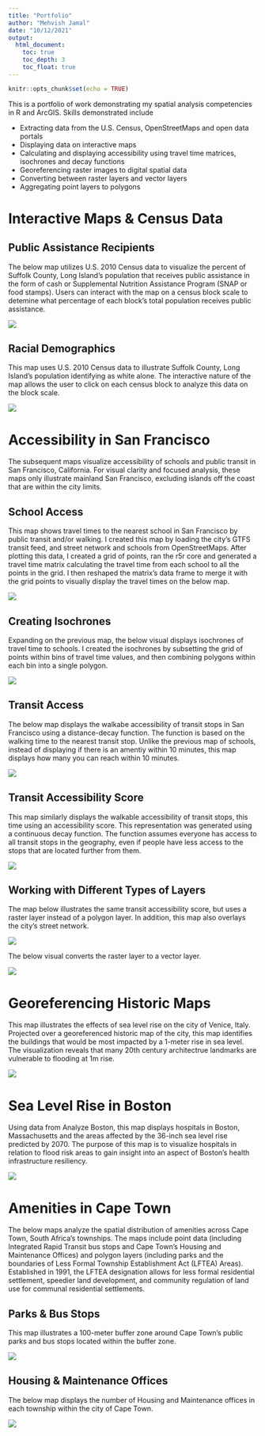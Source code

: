 ```yaml
---
title: "Portfolio"
author: "Mehvish Jamal"
date: "10/12/2021"
output: 
  html_document:
    toc: true
    toc_depth: 3
    toc_float: true
---
```


```r
knitr::opts_chunk$set(echo = TRUE)
```

This is a portfolio of work demonstrating my spatial analysis competencies in R and ArcGIS. Skills demonstrated include

* Extracting data from the U.S. Census, OpenStreetMaps and open data portals
* Displaying data on interactive maps
* Calculating and displaying accessibility using travel time matrices, isochrones and decay functions
* Georeferencing raster images to digital spatial data
* Converting between raster layers and vector layers
* Aggregating point layers to polygons

# Interactive Maps & Census Data

## Public Assistance Recipients
The below map utilizes U.S. 2010 Census data to visualize the percent of Suffolk County, Long Island's population that receives public assistance in the form of cash or Supplemental Nutrition Assistance Program (SNAP or food stamps). Users can interact with the map on a census block scale to detemine what percentage of each block's total population receives public assistance.

[![](thumbnails/pubassistmap1.jpg)](https://mehvj.github.io/portfolio/fullsize/pub_assist.html){target="_blank"}

## Racial Demographics
This map uses U.S. 2010 Census data to illustrate Suffolk County, Long Island's population identifying as white alone. The interactive nature of the map allows the user to click on each census block to analyze this data on the block scale.

[![](thumbnails/whitemap2.jpg)](https://mehvj.github.io/portfolio/fullsize/inter_white.html){target="_blank"}

# Accessibility in San Francisco
The subsequent maps visualize accessibility of schools and public transit in San Francisco, California. For visual clarity and focused analysis, these maps only illustrate mainland San Francisco, excluding islands off the coast that are within the city limits.

## School Access
This map shows travel times to the nearest school in San Francisco by public transit and/or walking. I created this map by loading the city's GTFS transit feed, and street network and schools from OpenStreetMaps. After plotting this data, I created a grid of points, ran the r5r core and generated a travel time matrix calculating the travel time from each school to all the points in the grid. I then reshaped the matrix's data frame to merge it with the grid points to visually display the travel times on the below map.

[![](thumbnails/transit_time.png)](https://mehvj.github.io/portfolio/fullsize/transit_time.pdf){target="_blank"}

## Creating Isochrones
Expanding on the previous map, the below visual displays isochrones of travel time to schools. I created the isochrones by subsetting the grid of points within bins of travel time values, and then combining polygons within each bin into a single polygon.

[![](thumbnails/ttime-iso1.png)](https://mehvj.github.io/portfolio/fullsize/ttime-iso1.pdf){target="_blank"}

## Transit Access
The below map displays the walkabe accessibility of transit stops in San Francisco using a distance-decay function. The function is based on the walking time to the nearest transit stop. Unlike the previous map of schools, instead of displaying if there is an amentiy within 10 minutes, this map displays how many you can reach within 10 minutes.

[![](thumbnails/transacc-iso1.png)](https://mehvj.github.io/portfolio/fullsize/transacc-iso1.pdf){target="_blank"}

## Transit Accessibility Score
This map similarly displays the walkable accessibility of transit stops, this time using an accessibility score. This representation was generated using a continuous decay function. The function assumes everyone has access to all transit stops in the geography, even if people have less access to the stops that are located further from them.

[![](thumbnails/access-score-iso.png)](https://mehvj.github.io/portfolio/fullsize/access-score-iso.pdf){target="_blank"}

## Working with Different Types of Layers
The map below illustrates the same transit accessibility score, but uses a raster layer instead of a polygon layer. In addition, this map also overlays the city's street network. 

[![](thumbnails/access_score_raster.png)](https://mehvj.github.io/portfolio/fullsize/access_score_raster.pdf){target="_blank"}

The below visual converts the raster layer to a vector layer.

[![](thumbnails/raster_tovector.png)](https://mehvj.github.io/portfolio/fullsize/raster_tovector.pdf){target="_blank"}

# Georeferencing Historic Maps
This map illustrates the effects of sea level rise on the city of Venice, Italy. Projected over a georeferenced historic map of the city, this map identifies the buildings that would be most impacted by a 1-meter rise in sea level. The visualization reveals that many 20th century architectrue landmarks are vulnerable to flooding at 1m rise.

[![](thumbnails/VeniceMap.png)](https://mehvj.github.io/portfolio/fullsize/VeniceMap.pdf){target="_blank"}

# Sea Level Rise in Boston
Using data from Analyze Boston, this map displays hospitals in Boston, Massachusetts and the areas affected by the 36-inch sea level rise predicted by 2070. The purpose of this map is to visualize hospitals in relation to flood risk areas to gain insight into an aspect of Boston’s health infrastructure resiliency.

[![](thumbnails/hospital-slr2.png)](https://mehvj.github.io/portfolio/fullsize/hospital-slr2.pdf){target="_blank"}

# Amenities in Cape Town
The below maps analyze the spatial distribution of amenities across Cape Town, South Africa's townships. The maps include point data (including Integrated Rapid Transit bus stops and Cape Town’s Housing and Maintenance Offices) and polygon layers (including parks and the boundaries of Less Formal Township Establishment Act (LFTEA) Areas). Established in 1991, the LFTEA designation allows for less formal residential settlement, speedier land development, and community regulation of land use for communal residential settlements. 

## Parks & Bus Stops
This map illustrates a 100-meter buffer zone around Cape Town's public parks and bus stops located within the buffer zone.

[![](thumbnails/park_buffer.png)](https://mehvj.github.io/portfolio/fullsize/park_buffer.pdf){target="_blank"}

## Housing & Maintenance Offices
The below map displays the number of Housing and Maintenance offices in each township within the city of Cape Town.

[![](thumbnails/office_poly.png)](https://mehvj.github.io/portfolio/fullsize/office_poly.pdf){target="_blank"}